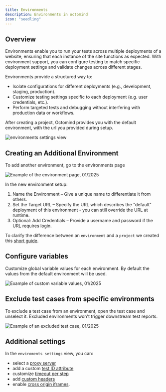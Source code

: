 ```yaml
---
title: Environments
description: Environments in octomind
icon: "seedling"
---
```


## Overview

Environments enable you to run your tests across multiple deployments of a website, ensuring that each instance of the
site functions as expected. With environment support, you can configure testing to match specific deployment settings
and validate changes across different stages.

Environments provide a structured way to:

- Isolate configurations for different deployments (e.g., development, staging, production).
- Customize testing settings specific to each deployment (e.g. user credentials, etc.).
- Perform targeted tests and debugging without interfering with production data or workflows.

After creating a project, Octomind provides you with the default environment, with the url you provided during setup.

<Frame caption="environments settings view, 03/2025">
  <img
    src="/images/advanced/environments-settings.png"
    alt="environments settings view"
  />
</Frame>

## Creating an Additional Environment

To add another environment, go to the environments page

<Frame caption="Example of the environment page, 01/2025">
  <img
    src="/images/advanced/environments-page.png"
    alt="Example of the environment page, 01/2025"
  />
</Frame>

In the new environment setup:

1. Name the Environment – Give a unique name to differentiate it from others.
2. Set the Target URL – Specify the URL which describes the "default" deployment of this environment - you can still override the URL at runtime.
3. Optional: Add Credentials – Provide a username and password if the URL requires login.

To clarify the difference between an `environment` and a `project` we created this [short guide](/guides/project-environments).

## Configure variables

Customize global variable values for each environment. By default the values from the default environment will be used.

<Frame caption="Example of custom variable values, 01/2025">
  <img
    src="/images/advanced/additional-environment-variables.png"
    alt="Example of custom variable values, 01/2025"
  />
</Frame>

## Exclude test cases from specific environments

To exclude a test case from an environment, open the test case and unselect it. Excluded environments won't trigger downstream test reports.

<Frame caption="Example of an excluded test case, 01/2025">
  <img
    src="/images/advanced/exclude-tc-from-environment.png"
    alt="Example of an excluded test case, 01/2025"
  />
</Frame>

## Additional settings

In the `enviroments settings` view, you can:

- select a [proxy server](/proxy/proxy-settings)
- add a custom [test ID attribute](/runtime/testid-attribute)
- customize [timeout per step](/get-started/execute-test-cases#test-timeout)
- add [custom headers](/runtime/custom-headers)
- enable [cross origin iframes](/advanced/cross-origin-iframes).
